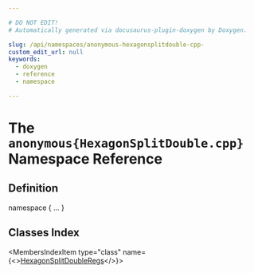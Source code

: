 ```yaml
---

# DO NOT EDIT!
# Automatically generated via docusaurus-plugin-doxygen by Doxygen.

slug: /api/namespaces/anonymous-hexagonsplitdouble-cpp-
custom_edit_url: null
keywords:
  - doxygen
  - reference
  - namespace

---
```





# The `anonymous{HexagonSplitDouble.cpp}` Namespace Reference

<DoxygenPage pluginConfig={pluginConfig}>



## Definition

<CodeBlock>namespace &#123; ... &#125;</CodeBlock>

## Classes Index

<MembersIndex>

<MembersIndexItem
  type="class"
  name={<><a href="/docs/api/classes/anonymous-namespace-hexagonsplitdouble-cpp-/hexagonsplitdoubleregs">HexagonSplitDoubleRegs</a></>}>
</MembersIndexItem>

</MembersIndex>


</DoxygenPage>
